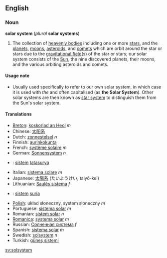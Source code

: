 ==English==
===Noun===
'''solar system''' (''plural'' '''solar systems''')

#The collection of [[heavenly bodies]] including one or more [[star]]s, and the [[planet]]s, [[moon]]s, [[asteroid]]s, and [[comet]]s which are orbit around the star or stars due to the [[gravitational field]](s) of the star or stars; our solar system consists of the [[Sun]], the nine discovered planets, their moons, and the various orbiting asteroids and comets.

====Usage note====
*Usually used specifically to refer to our own solar system, in which case it is used with ''the'' and often capitalised (as '''the Solar System''').  Other solar systems are then known as [[star system]] to distinguish them from the Sun's solar system.

==== Translations ====
*[[Breton]]: [[koskoriad an Heol]] ''m''
*Chinese: [[太阳系]]
*Dutch: [[zonnestelsel]] ''n''
*Finnish: [[aurinkokunta]]
*French: [[système solaire]] ''m''
*German: [[Sonnensystem]] ''n''
*{{id}}: [[sistem]] [[tatasurya]]
*Italian: [[sistema solare]] ''m''
*Japanese: [[太陽系]] (たいようけい, taiyō-kei)
*Lithuanian: [[Saulės sistema]] ''f''
*{{ms}}: [[sistem]] [[suria]]
*[[Polish]]: układ słoneczny, system słoneczny ''m''
*Portuguese: [[sistema solar]] ''m''
*Romanian: [[sistem solar]] ''n''
*[[Romanica]]: [[systema solar]] ''m''
*Russian: [[Солнечная система]] ''f''
*Spanish: [[sistema solar]] ''m''
*Swedish: [[solsystem]] ''n''
*Turkish: [[güneş sistemi]]

[[sv:solsystem]]
